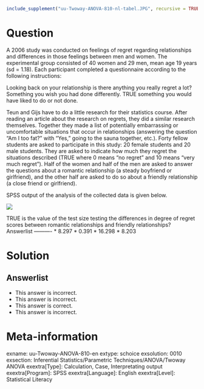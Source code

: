 ```r
include_supplement("uu-Twoway-ANOVA-810-nl-tabel.JPG", recursive = TRUE)
```


Question
========
  
A 2006 study was conducted on feelings of regret regarding relationships and differences in those feelings between men and women. The experimental group consisted of 40 women and 29 men, mean age 19 years (sd = 1.18). Each participant completed a questionnaire according to the following instructions:

Looking back on your relationship is there anything you really regret a lot? Something you wish you had done differently. TRUE something you would have liked to do or not done.

Teun and Gijs have to do a little research for their statistics course. After reading an article about the research on regrets, they did a similar research themselves. Together they made a list of potentially embarrassing or uncomfortable situations that occur in relationships (answering the question "Am I too fat?" with "Yes," going to the sauna together, etc.). Forty fellow students are asked to participate in this study: 20 female students and 20 male students. They are asked to indicate how much they regret the situations described (TRUE where 0 means "no regret" and 10 means "very much regret"). Half of the women and half of the men are asked to answer the questions about a romantic relationship (a steady boyfriend or girlfriend), and the other half are asked to do so about a friendly relationship (a close friend or girlfriend).


SPSS output of the analysis of the collected data is given below. 

![](uu-Twoway-ANOVA-810-nl-tabel.JPG)

TRUE is the value of the test size testing the differences in degree of regret scores between romantic relationships and friendly relationships? 
Answerlist
----------
* 8.297
* 0.391
* 16.298
* 8.203

Solution
========

Answerlist
----------
* This answer is incorrect.
* This answer is incorrect.
* This answer is correct.
* This answer is incorrect.

Meta-information
================
exname: uu-Twoway-ANOVA-810-en
extype: schoice
exsolution: 0010
exsection: Inferential Statistics/Parametric Techniques/ANOVA/Twoway ANOVA
exextra[Type]: Calculation, Case, Interpretating output
exextra[Program]: SPSS
exextra[Language]: English
exextra[Level]: Statistical Literacy